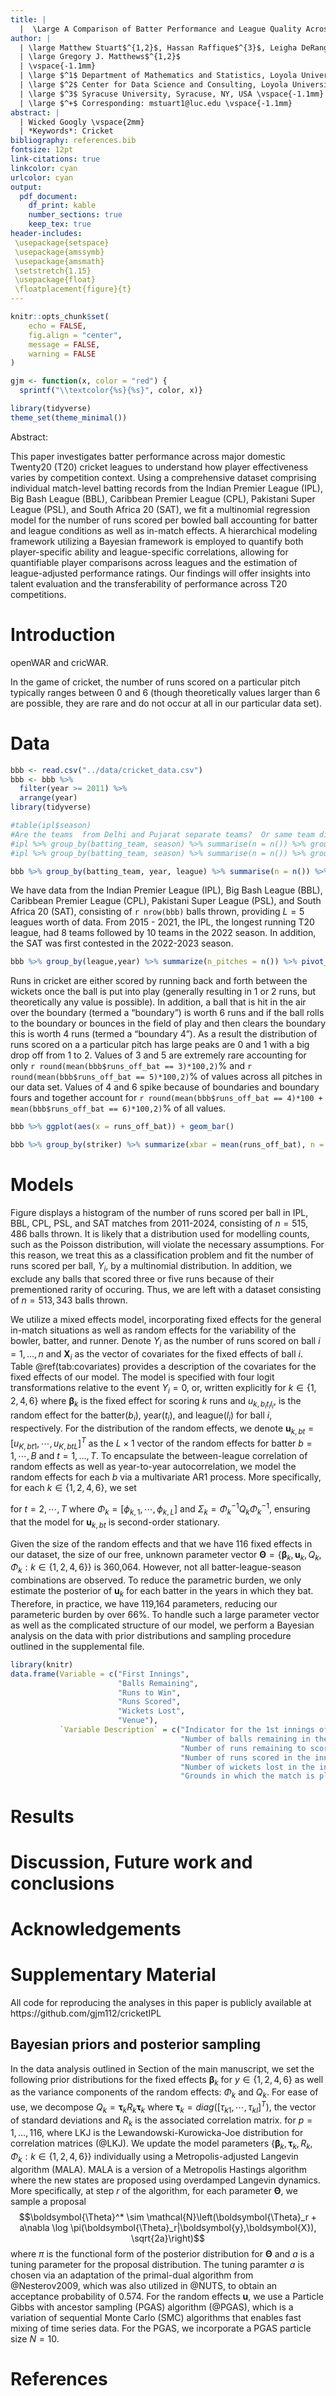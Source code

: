 ```yaml
---
title: |
  |  \Large A Comparison of Batter Performance and League Quality Across Domestic T-20 Cricket Leagues
author: | 
  | \large Matthew Stuart$^{1,2}$, Hassan Raffique$^{3}$, Leigha DeRango$^{1,2}$
  | \large Gregory J. Matthews$^{1,2}$
  | \vspace{-1.1mm}
  | \large $^1$ Department of Mathematics and Statistics, Loyola University Chicago, Chicago, IL, USA \vspace{-1.1mm}
  | \large $^2$ Center for Data Science and Consulting, Loyola University Chicago, Chicago, IL, USA \vspace{-1.1mm}
  | \large $^3$ Syracuse University, Syracuse, NY, USA \vspace{-1.1mm}
  | \large $^+$ Corresponding: mstuart1@luc.edu \vspace{-1.1mm}
abstract: |
  | Wicked Googly \vspace{2mm}
  | *Keywords*: Cricket
bibliography: references.bib
fontsize: 12pt
link-citations: true
linkcolor: cyan
urlcolor: cyan
output:
  pdf_document:
    df_print: kable
    number_sections: true
    keep_tex: true
header-includes:
 \usepackage{setspace}
 \usepackage{amssymb}
 \usepackage{amsmath}
 \setstretch{1.15}
 \usepackage{float}
 \floatplacement{figure}{t}
---
```


```r
knitr::opts_chunk$set(
	echo = FALSE,
	fig.align = "center",
	message = FALSE,
	warning = FALSE
)

gjm <- function(x, color = "red") {
  sprintf("\\textcolor{%s}{%s}", color, x)}
```

\newcommand{\iid}{\overset{iid}{\sim}}

```r
library(tidyverse)
theme_set(theme_minimal())
```

Abstract:

This paper investigates batter performance across major domestic Twenty20 (T20) cricket leagues to understand how player effectiveness varies by competition context. Using a comprehensive dataset comprising individual match-level batting records from the Indian Premier League (IPL), Big Bash League (BBL), Caribbean Premier League (CPL), Pakistani Super League (PSL), and South Africa 20 (SAT), we fit a multinomial regression model for the number of runs scored per bowled ball accounting for batter and league conditions as well as in-match effects. A hierarchical modeling framework utilizing a Bayesian framework is employed to quantify both player-specific ability and league-specific correlations, allowing for quantifiable player comparisons across leagues and the estimation of league-adjusted performance ratings. Our findings will offer insights into talent evaluation and the transferability of performance across T20 competitions.

\newpage

# Introduction {#sec:intro}
openWAR and cricWAR.  

In the game of cricket, the number of runs scored on a particular pitch typically ranges between 0 and 6 (though theoretically values larger than 6 are possible, they are rare and do not occur at all in our particular data set).  

# Data {#sec:data}


```r
bbb <- read.csv("../data/cricket_data.csv")
bbb <- bbb %>% 
  filter(year >= 2011) %>%
  arrange(year)
library(tidyverse)

#table(ipl$season)
#Are the teams  from Delhi and Pujarat separate teams?  Or same team different name?  
#ipl %>% group_by(batting_team, season) %>% summarise(n = n()) %>% group_by(batting_team) %>% summarise(n = n())
#ipl %>% group_by(batting_team, season) %>% summarise(n = n()) %>% group_by(season) %>% summarise(n = n()) 
```

```r
bbb %>% group_by(batting_team, year, league) %>% summarise(n = n()) %>% group_by(year,league) %>% summarise(n_teams = n()) %>% pivot_wider(names_from = league,values_from=n_teams,values_fill=NA)
```

We have data from the Indian Premier League (IPL),  Big Bash League (BBL), Caribbean Premier League (CPL), Pakistani Super League (PSL), and South Africa 20 (SAT), consisting of `r nrow(bbb)` balls thrown, providing $L = 5$ leagues worth of data. From 2015 - 2021, the IPL, the longest running T20 league, had 8 teams followed by 10 teams in the 2022 season.  In addition, the SAT was first contested in the 2022-2023 season.
```r
bbb %>% group_by(league,year) %>% summarize(n_pitches = n()) %>% pivot_wider(names_from = league,values_from = n_pitches)
```
Runs in cricket are either scored by running back and forth between the wickets once the ball is put into play (generally resulting in 1 or 2 runs, but theoretically any value is possible).  In addition, a ball that is hit in the air over the boundary (termed a "boundary") is worth 6 runs and if the ball rolls to the boundary or bounces in the field of play and then clears the boundary this is worth 4 runs (termed a "boundary 4").  As a result the distribution of runs scored on a a particular pitch has large peaks are 0 and 1 with a big drop off from 1 to 2.  Values of 3 and 5 are extremely rare accounting for only `r round(mean(bbb$runs_off_bat == 3)*100,2)`% and `r round(mean(bbb$runs_off_bat == 5)*100,2)`% of values across all pitches in our data set.  Values of 4 and 6 spike because of boundaries and boundary fours and together account for `r round(mean(bbb$runs_off_bat == 4)*100 + mean(bbb$runs_off_bat == 6)*100,2)`% of all values.  

```r
bbb %>% ggplot(aes(x = runs_off_bat)) + geom_bar()
```
<!-- Figure \ref{fig:bar} shows a bar plot.   -->

```r
bbb %>% group_by(striker) %>% summarize(xbar = mean(runs_off_bat), n = n()) %>% arrange(-xbar) %>% filter(n > 500)
```

# Models {#sec:models}

Figure \ref{fig:bar} displays a histogram of the number of runs scored per ball in IPL, BBL, CPL, PSL, and SAT matches from 2011-2024, consisting of $n = 515,486$ balls thrown. It is likely that a distribution used for modelling counts, such as the Poisson distribution, will violate the necessary assumptions. For this reason, we treat this as a classification problem and fit the number of runs scored per ball, $Y_i$, by a multinomial distribution.  In addition, we exclude any balls that scored three or five runs because of their prementioned rarity of occuring. Thus, we are left with a dataset consisting of $n = 513,343$ balls thrown.

We utilize a mixed effects model, incorporating fixed effects for the general in-match situations as well as random effects for the variability of the bowler, batter, and runner. Denote $Y_i$ as the number of runs scored on ball $i = 1,\dots,n$ and $\boldsymbol{X}_i$ as the vector of covariates for the fixed effects of ball $i$. Table \@ref(tab:covariates) provides a description of the covariates for the fixed effects of our model. The model is specified with four logit transformations relative to the event $Y_i = 0$, or, written explicitly
\begin{equation}
\log\left(\frac{P(Y_i = k | \boldsymbol{X}_i)}{P(Y_i = 0 | \boldsymbol{X}_i)}\right) = \boldsymbol{X}_i \boldsymbol{\beta}_k + u_{k, b_it_il_i} \label{model}
\end{equation}
for $k \in \{1,2,4,6\}$ where $\boldsymbol{\beta}_k$ is the fixed effect for scoring $k$ runs and $u_{k,b_it_il_i}$, is the random effect for the batter($b_i$), year($t_i$), and league($l_i$) for ball $i$, respectively.  For the distribution of the random effects, we denote $\boldsymbol{u}_{k,bt} = [u_{K,bt1},\cdots,u_{K,btL}]^T$ as the $L \times 1$ vector of the random effects for batter $b = 1,\cdots,B$ and $t = 1,\dots,T$.  To encapsulate the between-league correlation of random effects as well as year-to-year autocorrelation, we model the random effects for each $b$ via a multivariate AR1 process.  More specifically, for each $k \in \{1,2,4,6\}$, we set
\begin{align}
\boldsymbol{u}_{k,bt} & \sim \mathcal{N}(\Phi_k\boldsymbol{u}_{k,b(t-1)},Q_k), \nonumber \\ 
\boldsymbol{u}_{k,b1} & \sim \mathcal{N}(0,\Sigma_k)\\label{ranefs}\\
\end{align}

for $t = 2,\cdots,T$ where $\Phi_k = [\phi_{k,1},\cdots,\phi_{k,L}]$ and $\Sigma_k = \Phi_k^{-1}Q_k\Phi_k^{-1}$, ensuring that the model for $\boldsymbol{u}_{k,bt}$ is second-order stationary.

Given the size of the random effects and that we have 116 fixed effects in our dataset, the size of our free, unknown parameter vector $\boldsymbol{\Theta} = \{\boldsymbol{\beta}_k, \boldsymbol{u}_k,Q_k,\Phi_k: k \in \{1,2,4,6\}\}$ is 360,064. However, not all batter-league-season combinations are observed. To reduce the parametric burden, we only estimate the posterior of $\boldsymbol{u}_k$ for each batter in the years in which they bat. Therefore, in practice, we have 119,164 parameters, reducing our parameteric burden by over 66%. To handle such a large parameter vector as well as the complicated structure of our model, we perform a Bayesian analysis on the data with prior distributions and sampling procedure outlined in the supplemental file.

```r
library(knitr)
data.frame(Variable = c("First Innings",
                        "Balls Remaining",
                        "Runs to Win",
                        "Runs Scored",
                        "Wickets Lost",
                        "Venue"),
           `Variable Description` = c("Indicator for the 1st innings of the match",
                                      "Number of balls remaining in the innings",
                                      "Number of runs remaining to score to win the match (2nd innings)",
                                      "Number of runs scored in the innings up to current ball",
                                      "Number of wickets lost in the innings up to current ball",
                                      "Grounds in which the match is played")) %>% kable(caption = "Description of covariates for fixed effects of model")
```

<!-- Let $r_i$ be the number of runs scored on the $i$-th ball with $i=1,\cdots,n$ and $r_i \in \left\{0,1,\cdots,6\right\}$.  Then define ${\bf y_{i}} = \left(y_{i0},\ldots,y_{i6}\right)$ where $y_{ij} = I(r_i = j), \forall j = 0, \cdots, 6$ and $I(.)$ is the indicator function.  We then model:  -->

<!-- $$ -->
<!-- {\bf y_i} \sim MN(1,{\bf p_i}) -->
<!-- $$ -->
<!-- where ${\bf p_{i}} = \left(p_{i0},\ldots,p_{i6}\right)$, $p_{ij}$ is the probability that $j$ runes are scored on the $i$-th ball, and $\sum_{j = 0}^{6} p_{ij} = 1$ for all $i$.   -->

<!-- $$ -->
<!-- log\left(\frac{p_{j}}{p_{0}}\right) = \beta_{0j} + {\bf X}{\bf \beta}_j + b_{j,batter} + b_{j,bowler} + b_{j,runner} -->
<!-- $$ -->
<!-- for $j = 1,\ldots,6$ where $\beta_{0j}$ is the intercept of the $j$-th linear component, ${\bf \beta}_j$ is a $P$-dimensional vector containing the regression coefficients for the fixed effects, ${\bf X}$ is the matrix of covariates, and $b_{j,batter}, b_{j,bowler}, b_{j,runner}$ are random effects for the batter, bowler, and runner, respectively. -->

<!-- ## Priors -->
<!-- whatever priors we decide to use-->



# Results {#sec:results}

# Discussion, Future work and conclusions {#sec:conclusions}

# Acknowledgements {-}

# Supplementary Material {-}

All code for reproducing the analyses in this paper is publicly available at https://github.com/gjm112/cricketIPL

## Bayesian priors and posterior sampling

In the data analysis outlined in Section \ref{sec:models} of the main manuscript, we set the following prior distributions for the fixed effects $\boldsymbol{\beta}_k$ for $y \in \{1,2,4,6\}$ as well as the variance components of the random effects: $\Phi_k$ and $Q_k$. For ease of use, we decompose $Q_k = \boldsymbol{\tau}_k R_k\boldsymbol{\tau}_k$ where $\boldsymbol{\tau}_k = diag([\tau_{k1},\cdots,\tau_{kl}]^T)$, the vector of standard deviations and $R_k$ is the associated correlation matrix.
\begin{align}
  \beta_{k,p} & \iid \mathcal{N}(0,5),
  \tau_{k,l} & \iid \mathcal{N}(0,1)I(\tau_{k,l} > 0),
  \phi_{k,l} & \iid \mathcal{N}(1,1)I(-1 < \phi_{k,l} < 1),
  R_k & \iid LKJ(2),
\end{align}
for $p = 1,\dots,116$, where LKJ is the Lewandowski-Kurowicka-Joe distribution for correlation matrices (@LKJ). We update the model parameters $\{\boldsymbol{\beta}_k,\boldsymbol{\tau}_k,R_k,\Phi_k: k \in \{1,2,4,6\}\}$ individually using a Metropolis-adjusted Langevin algorithm (MALA).  MALA is a version of a Metropolis Hastings algorithm where the new states are proposed using overdamped Langevin dynamics.  More specifically, at step $r$ of the algorithm, for each parameter $\boldsymbol{\Theta}$, we sample a proposal $$\boldsymbol{\Theta}^* \sim \mathcal{N}\left(\boldsymbol{\Theta}_r + a\nabla \log \pi(\boldsymbol{\Theta}_r|\boldsymbol{y},\boldsymbol{X}), \sqrt{2a}\right)$$ where $\pi$ is the functional form of the posterior distribution for $\boldsymbol{\Theta}$ and $a$ is a tuning parameter for the proposal distribution.  The tuning paramter $a$ is chosen via an adaptation of the primal-dual algorithm from @Nesterov2009, which was also utilized in @NUTS, to obtain an acceptance probability of 0.574.  For the random effects $\boldsymbol{u}$, we use a Particle Gibbs with ancestor sampling (PGAS) algorithm (@PGAS), which is a variation of sequential Monte Carlo (SMC) algorithms that enables fast mixing of time series data. For the PGAS, we incorporate a PGAS particle size $N = 10$.



# References
